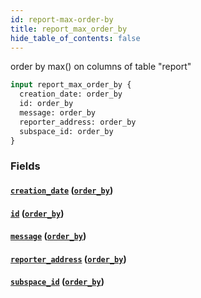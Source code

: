```yaml
---
id: report-max-order-by
title: report_max_order_by
hide_table_of_contents: false
---
```



order by max() on columns of table "report"

```graphql
input report_max_order_by {
  creation_date: order_by
  id: order_by
  message: order_by
  reporter_address: order_by
  subspace_id: order_by
}
```


### Fields

#### [`creation_date`](#) ([`order_by`](../enums/order-by))




#### [`id`](#) ([`order_by`](../enums/order-by))




#### [`message`](#) ([`order_by`](../enums/order-by))




#### [`reporter_address`](#) ([`order_by`](../enums/order-by))




#### [`subspace_id`](#) ([`order_by`](../enums/order-by))






